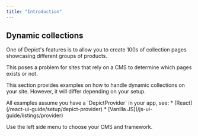 ```yaml
---
title: "Introduction"
---
```


## Dynamic collections


One of Depict's features is to allow you to create 100s of collection pages showcasing different groups of products.

This poses a problem for sites that rely on a CMS to determine which pages exists or not.

This section provides examples on how to handle dynamic collections on your site. However, it will differ depending on your setup.

<Warning>
  All examples assume you have a `DepictProvider` in your app, see:
  * [React](/react-ui-guide/setup/depict-provider)
  * [Vanilla JS](/js-ui-guide/listings/provider)
</Warning>

Use the left side menu to choose your CMS and framework.
